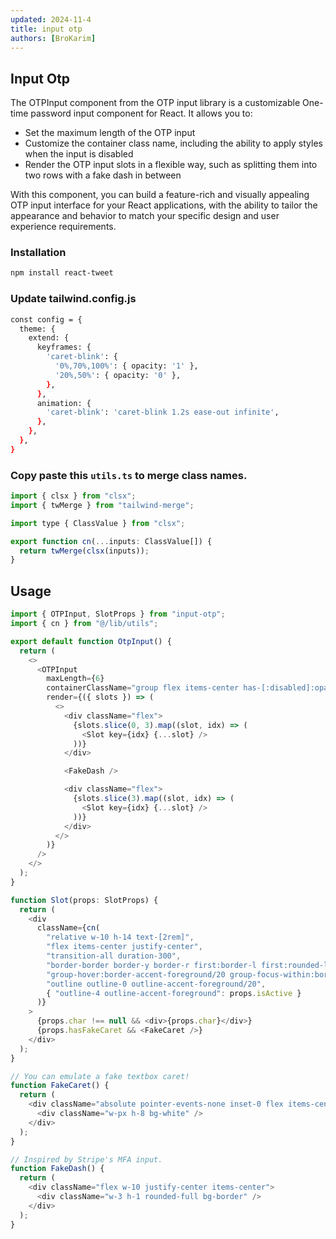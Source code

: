 ```yaml
---
updated: 2024-11-4
title: input otp
authors: [BroKarim]
---
```



## Input Otp

<ComponentPreview Component={OtpInput} />

The OTPInput component from the OTP input library is a customizable One-time password input component for React. It allows you to:

- Set the maximum length of the OTP input
- Customize the container class name, including the ability to apply styles when the input is disabled
- Render the OTP input slots in a flexible way, such as splitting them into two rows with a fake dash in between

With this component, you can build a feature-rich and visually appealing OTP input interface for your React applications, with the ability to tailor the appearance and behavior to match your specific design and user experience requirements.

<Steps>
<Step>
 
### Installation

```bash
npm install react-tweet
```

</Step>
 
<Step>
 
### Update tailwind.config.js

```bash
const config = {
  theme: {
    extend: {
      keyframes: {
        'caret-blink': {
          '0%,70%,100%': { opacity: '1' },
          '20%,50%': { opacity: '0' },
        },
      },
      animation: {
        'caret-blink': 'caret-blink 1.2s ease-out infinite',
      },
    },
  },
}
```

</Step>

<Step>

### Copy paste this `utils.ts` to merge class names.

```js
import { clsx } from "clsx";
import { twMerge } from "tailwind-merge";

import type { ClassValue } from "clsx";

export function cn(...inputs: ClassValue[]) {
  return twMerge(clsx(inputs));
}
```

</Step>

</Steps>

## Usage

```js
import { OTPInput, SlotProps } from "input-otp";
import { cn } from "@/lib/utils";

export default function OtpInput() {
  return (
    <>
      <OTPInput
        maxLength={6}
        containerClassName="group flex items-center has-[:disabled]:opacity-30"
        render={({ slots }) => (
          <>
            <div className="flex">
              {slots.slice(0, 3).map((slot, idx) => (
                <Slot key={idx} {...slot} />
              ))}
            </div>

            <FakeDash />

            <div className="flex">
              {slots.slice(3).map((slot, idx) => (
                <Slot key={idx} {...slot} />
              ))}
            </div>
          </>
        )}
      />
    </>
  );
}

function Slot(props: SlotProps) {
  return (
    <div
      className={cn(
        "relative w-10 h-14 text-[2rem]",
        "flex items-center justify-center",
        "transition-all duration-300",
        "border-border border-y border-r first:border-l first:rounded-l-md last:rounded-r-md",
        "group-hover:border-accent-foreground/20 group-focus-within:border-accent-foreground/20",
        "outline outline-0 outline-accent-foreground/20",
        { "outline-4 outline-accent-foreground": props.isActive }
      )}
    >
      {props.char !== null && <div>{props.char}</div>}
      {props.hasFakeCaret && <FakeCaret />}
    </div>
  );
}

// You can emulate a fake textbox caret!
function FakeCaret() {
  return (
    <div className="absolute pointer-events-none inset-0 flex items-center justify-center animate-caret-blink">
      <div className="w-px h-8 bg-white" />
    </div>
  );
}

// Inspired by Stripe's MFA input.
function FakeDash() {
  return (
    <div className="flex w-10 justify-center items-center">
      <div className="w-3 h-1 rounded-full bg-border" />
    </div>
  );
}

```

